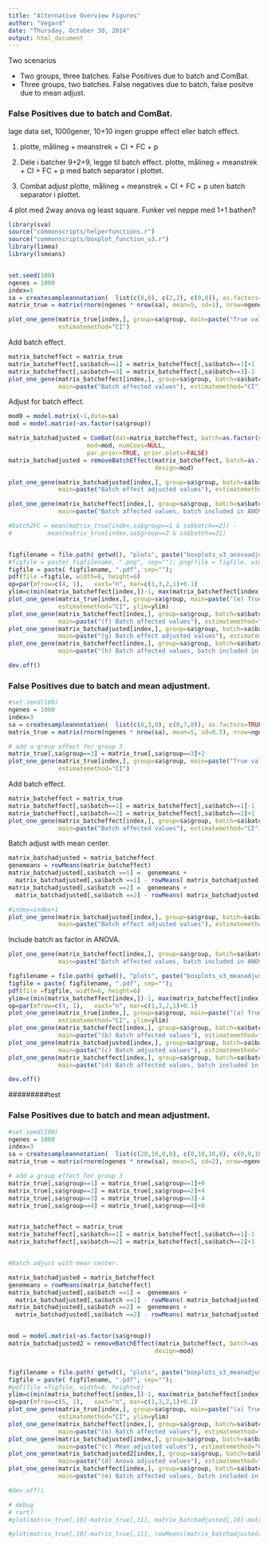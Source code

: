 ```yaml
---
title: "Alternative Overview Figures"
author: "Vegard"
date: "Thursday, October 30, 2014"
output: html_document
---
```



Two scenarios

- Two groups, three batches. False Positives due to batch and ComBat.
- Three groups, two batches. False negatives due to batch, false positve due to mean adjust.



### False Positives due to batch and ComBat.

lage data set, 1000gener, 10+10
ingen gruppe effect eller batch effect.

1. plotte, målineg + meanstrek + CI + FC + p

2.
Dele i batcher 9+2+9, legge til batch effect.
plotte, målineg + meanstrek + CI + FC + p med batch separator i plottet.

3. Combat adjust
plotte, målineg + meanstrek + CI + FC + p uten batch separator i plottet.

4 plot med 2way anova og least square. Funker vel neppe med 1+1 bathen?

```r
library(sva)
source("commonscripts/helperfunctions.r")
source("commonscripts/boxplot_function_v3.r")
library(limma)
library(lsmeans)


set.seed(100)
ngenes = 1000
index=1
sa = createsampleannotation(  list(c(8,0), c(2,2), c(0,8)), as.factors=TRUE)
matrix_true = matrix(rnorm(ngenes * nrow(sa), mean=5, sd=1), nrow=ngenes, ncol=nrow(sa))

```


```r
plot_one_gene(matrix_true[index,], group=sa$group, main=paste("True values"),
              estimatemethod="CI")
```


Add batch effect.
```r
matrix_batcheffect = matrix_true
matrix_batcheffect[,sa$batch==1] = matrix_batcheffect[,sa$batch==1]+1
matrix_batcheffect[,sa$batch==3] = matrix_batcheffect[,sa$batch==3]-1
plot_one_gene(matrix_batcheffect[index,], group=sa$group, batch=sa$batch,
              main=paste("Batch affected values"), estimatemethod="CI")
```

Adjust for batch effect.
```r

mod0 = model.matrix(~1,data=sa)
mod = model.matrix(~as.factor(sa$group))

matrix_batchadjusted = ComBat(dat=matrix_batcheffect, batch=as.factor(sa$batch), 
                      mod=mod, numCovs=NULL, 
                      par.prior=TRUE, prior.plots=FALSE)
matrix_batchadjusted = removeBatchEffect(matrix_batcheffect, batch=as.factor(sa$batch),
                                         design=mod)

plot_one_gene(matrix_batchadjusted[index,], group=sa$group, batch=sa$batch,
              main=paste("Batch effect adjusted values"), estimatemethod="CI")
```

```r
plot_one_gene(matrix_batcheffect[index,], group=sa$group, batch=sa$batch,
              main=paste("Batch affected values, batch included in ANOVA"),estimatemethod="lsmeans")

```


```r
#batch2FC = mean(matrix_true[index,sa$group==1 & sa$batch==2]) - 
#          mean(matrix_true[index,sa$group==2 & sa$batch==2])


figfilename = file.path( getwd(), "plots", paste("boxplots_v3_anovaadjusted", sep=""))
#figfile = paste( figfilename, ".png", sep=""); png(file = figfile, width=1600, height=800)
figfile = paste( figfilename, ".pdf", sep=""); 
pdf(file =figfile, width=6, height=6)
op=par(mfrow=c(4, 1),   xaxt="n", mar=c(1,3,2,1)+0.1)
ylim=c(min(matrix_batcheffect[index,])-1, max(matrix_batcheffect[index,])+1)
plot_one_gene(matrix_true[index,], group=sa$group, main=paste("(e) True values"),
              estimatemethod="CI", ylim=ylim)
plot_one_gene(matrix_batcheffect[index,], group=sa$group, batch=sa$batch,
              main=paste("(f) Batch affected values"), estimatemethod="CI", ylim=ylim)
plot_one_gene(matrix_batchadjusted[index,], group=sa$group, batch=sa$batch,
              main=paste("(g) Batch effect adjusted values"), estimatemethod="CI", ylim=ylim)
plot_one_gene(matrix_batcheffect[index,], group=sa$group, batch=sa$batch, ylim=ylim,
              main=paste("(h) Batch affected values, batch included in ANOVA"),estimatemethod="lsmeans")

dev.off()


```



### False Positives due to batch and mean adjustment.

```r

#set.seed(100)
ngenes = 1000
index=3
sa = createsampleannotation(  list(c(8,3,0), c(0,7,8)), as.factors=TRUE)
matrix_true = matrix(rnorm(ngenes * nrow(sa), mean=5, sd=0.5), nrow=ngenes, ncol=nrow(sa))

# add a group effect for group 3
matrix_true[,sa$group==3] = matrix_true[,sa$group==3]+2
plot_one_gene(matrix_true[index,], group=sa$group, main=paste("True values"),
              estimatemethod="CI")

```

Add batch effect.
```r
matrix_batcheffect = matrix_true
matrix_batcheffect[,sa$batch==1] = matrix_batcheffect[,sa$batch==1]-1
matrix_batcheffect[,sa$batch==2] = matrix_batcheffect[,sa$batch==2]+1
plot_one_gene(matrix_batcheffect[index,], group=sa$group, batch=sa$batch,
              main=paste("Batch affected values"), estimatemethod="CI")
```

Batch adjust with mean center.

```r
matrix_batchadjusted = matrix_batcheffect
genemeans = rowMeans(matrix_batcheffect)
matrix_batchadjusted[,sa$batch ==1] =  genemeans +
  matrix_batchadjusted[,sa$batch ==1] - rowMeans( matrix_batchadjusted[,sa$batch ==1])
matrix_batchadjusted[,sa$batch ==2] =  genemeans + 
  matrix_batchadjusted[,sa$batch ==2] - rowMeans( matrix_batchadjusted[,sa$batch ==2])

#index=index+1
plot_one_gene(matrix_batchadjusted[index,], group=sa$group, batch=sa$batch,
              main=paste("Batch effect adjusted values"), estimatemethod="CI")
```



Include batch as factor in ANOVA.
```r
plot_one_gene(matrix_batcheffect[index,], group=sa$group, batch=sa$batch,
              main=paste("Batch affected values, batch included in ANOVA"),estimatemethod="lsmeans")

```





```r


figfilename = file.path( getwd(), "plots", paste("boxplots_v3_meanadjusted" , sep=""))
figfile = paste( figfilename, ".pdf", sep=""); 
pdf(file =figfile, width=6, height=6)
ylim=c(min(matrix_batcheffect[index,])-1, max(matrix_batcheffect[index,])+1)
op=par(mfrow=c(4, 1),   xaxt="n", mar=c(1,3,2,1)+0.1)
plot_one_gene(matrix_true[index,], group=sa$group, main=paste("(a) True values"),
              estimatemethod="CI", ylim=ylim)
plot_one_gene(matrix_batcheffect[index,], group=sa$group, batch=sa$batch,
              main=paste("(b) Batch affected values"), estimatemethod="CI", ylim=ylim)
plot_one_gene(matrix_batchadjusted[index,], group=sa$group, batch=sa$batch,
              main=paste("(c) Batch adjusted values"), estimatemethod="CI", ylim=ylim)
plot_one_gene(matrix_batcheffect[index,], group=sa$group, batch=sa$batch, ylim=ylim,
              main=paste("(d) Batch affected values, batch included in ANOVA"),estimatemethod="lsmeans")

dev.off()


```




#########test



### False Positives due to batch and mean adjustment.

```r

#set.seed(100)
ngenes = 1000
index=3
sa = createsampleannotation(  list(c(20,10,0,0), c(0,10,10,0), c(0,0,10,20)), as.factors=TRUE)
matrix_true = matrix(rnorm(ngenes * nrow(sa), mean=5, sd=2), nrow=ngenes, ncol=nrow(sa))

# add a group effect for group 3
matrix_true[,sa$group==1] = matrix_true[,sa$group==1]+0
matrix_true[,sa$group==2] = matrix_true[,sa$group==2]+4
matrix_true[,sa$group==3] = matrix_true[,sa$group==3]-4
matrix_true[,sa$group==4] = matrix_true[,sa$group==4]+0


matrix_batcheffect = matrix_true
matrix_batcheffect[,sa$batch==1] = matrix_batcheffect[,sa$batch==1]-1
matrix_batcheffect[,sa$batch==2] = matrix_batcheffect[,sa$batch==2]+1


#Batch adjust with mean center.

matrix_batchadjusted = matrix_batcheffect
genemeans = rowMeans(matrix_batcheffect)
matrix_batchadjusted[,sa$batch ==1] =  genemeans +
  matrix_batchadjusted[,sa$batch ==1] - rowMeans( matrix_batchadjusted[,sa$batch ==1])
matrix_batchadjusted[,sa$batch ==2] =  genemeans + 
  matrix_batchadjusted[,sa$batch ==2] - rowMeans( matrix_batchadjusted[,sa$batch ==2])


mod = model.matrix(~as.factor(sa$group))
matrix_batchadjusted2 = removeBatchEffect(matrix_batcheffect, batch=as.factor(sa$batch),
                                         design=mod)


figfilename = file.path( getwd(), "plots", paste("boxplots_v3_meanadjusted" , sep=""))
figfile = paste( figfilename, ".pdf", sep=""); 
#pdf(file =figfile, width=6, height=6)
ylim=c(min(matrix_batcheffect[index,])-1, max(matrix_batcheffect[index,])+1)
op=par(mfrow=c(5, 1),   xaxt="n", mar=c(1,3,2,1)+0.1)
plot_one_gene(matrix_true[index,], group=sa$group, main=paste("(a) True values"),
              estimatemethod="CI", ylim=ylim)
plot_one_gene(matrix_batcheffect[index,], group=sa$group, batch=sa$batch,
              main=paste("(b) Batch affected values"), estimatemethod="CI", ylim=ylim)
plot_one_gene(matrix_batchadjusted[index,], group=sa$group, batch=sa$batch,
              main=paste("(c) Mean adjusted values"), estimatemethod="CI", ylim=ylim)
plot_one_gene(matrix_batchadjusted2[index,], group=sa$group, batch=sa$batch,
              main=paste("(d) Anova adjusted values"), estimatemethod="CI", ylim=ylim)
plot_one_gene(matrix_batcheffect[index,], group=sa$group, batch=sa$batch, ylim=ylim,
              main=paste("(e) Batch affected values, batch included in ANOVA"),estimatemethod="lsmeans")

#dev.off()


```








```r
# debug
# rart?
#plot(matrix_true[,10]-matrix_true[,11], matrix_batchadjusted[,10]-matrix_batchadjusted[,11])

#plot(matrix_true[,10]-matrix_true[,11], rowMeans(matrix_batchadjusted[,1:10])-rowMeans(matrix_batchadjusted[,11:20]))

```


